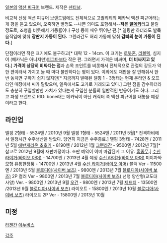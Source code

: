 [[일본]]의 [[액션 피규어]] 브랜드. 제작은 [[센티널]].

비교적 신생 액션 피규어 브랜드임에도 전체적으로 고퀄리티의 메카닉 액션 피규어라는게 평을 듣고 있으며, 오죽하면 별명도 --나쁜 의미도 포함해서--'''작은 [[알메카]]'''라고 불릴 정도로, 조형을 비롯해서 가동률이나 구성 등이 매우 뛰어난 편.[* 델핑만 하더라도 발목 움직임에 맞춰 '''장딴지 가동이 된다.''' 그렌라간도 허리 가동에 맞춰 '''갑빠의 눈이 가동이 된다.''']

단점이라면 작은 크기에도 불구하고[* 대략 12 - 14cm. 이 크기는 [[로봇혼]], [[리볼텍]], 심지어 (메카닉은 아니지만)[[피그마]]보다 작은 편. 그러면서 가격은 비싸며, '''더 비싸지고 있다.'''] '''가격이 상당히 비싸다는 점'''과 손목 조인트를 비롯해서 전체적으로 관절의 강도가 약한 편이라서 가지고 놀 때 마다 불안하다는 평이 있다. 이외에도 재판을 잘 안해줘서 한 번 놓치면 구하기 쉽지 않지만[* 지금까지 발매된 델핑 1 - 3형태는 현재 온라인 & 오프라인 매장에서 씨가 말랐으며, 일옥에서도 고가로 거래되고 있다.] 그런 점을 감수하더라도 충분히 구입할만한 가치가 있다는게 구입한 분들의 일반적인 반응이기도 하다. 그리고 파생 브랜드로 RIO: bone라는 메카닉이 아닌 캐릭터 쪽 액션 피규어를 내놓을 예정이라고 한다.

== 라인업 ==
델핑 2형태 - 5524엔 / 2010년 9월
델핑 1형태 - 5524엔 / 2011년 5월[* 전격하비에서 일정시간 수주생산을 받았다. 당연히 지금은 수주종료.]
델핑 3형태 - 7428엔 / 2011년 5월
[[에반게리온 초호기]] - 8190엔 / 2012년 1월
[[그렌라간]] - 9500엔 / 2012년 7월[* 참고로 2012년 9월에 재판예정이다. 초판 예약이 이미 마감된게 그 이유. [[흠좀무]].]
[[수신 라이거(바이오 아머)]] - 14700엔 / 2013년 4월 예정
[[수신 라이거(바이오 아머)]] 미야자와 모형 유통한정품 - 14700엔 / 2013년 4월 
[[수신 라이거(바이오 아머)]] 블랙 Ver - 11500엔 / 2013년 5월
[[블로디아(사이버 보츠)]] - 9800엔 / 2013년 7월
[[블로디아(사이버 보츠)]] 2P 컬러 Ver - 9800엔 / 2013년 7월
[[블로디아(사이버 보츠)]] 선행 양산형(교도대 사양) Ver. - 9800엔 / 2013년 9월
[[오건]] - 9800엔 / 2013년 7월
[[제프티]] - 13500엔 /2013년 9월
[[블로디아(사이버 보츠)]] 라이오트 - 15800엔 / 2013년 10월
[[블로디아(사이버 보츠)]] 라이오트 2P Ver - 15800엔 / 2013년 10월

== 미정 ==
[[라젠간]]
[[아누비스]]

[[각주]]
